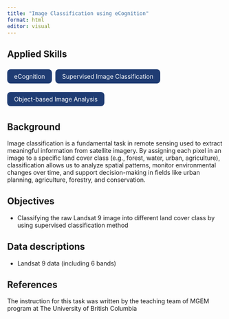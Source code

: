```yaml
---
title: "Image Classification using eCognition"
format: html
editor: visual
---
```


## Applied Skills

<div style="display: flex; flex-wrap: wrap; gap: 0.5rem; margin-bottom: 1.5rem;">

<span style="background-color: #1f3c73; color: white; padding: 0.5rem 1rem; border-radius: 0.5rem;">eCognition</span>

<span style="background-color: #1f3c73; color: white; padding: 0.5rem 1rem; border-radius: 0.5rem;">Supervised Image Classification</span>

<span style="background-color: #1f3c73; color: white; padding: 0.5rem 1rem; border-radius: 0.5rem;">Object-based Image Analysis</span>

</div>

::: panel-tabset
## Background

Image classification is a fundamental task in remote sensing used to extract meaningful information from satellite imagery. By assigning each pixel in an image to a specific land cover class (e.g., forest, water, urban, agriculture), classification allows us to analyze spatial patterns, monitor environmental changes over time, and support decision-making in fields like urban planning, agriculture, forestry, and conservation.

## Objectives

-   Classifying the raw Landsat 9 image into different land cover class by using supervised classification method

## Data descriptions

-   Landsat 9 data (including 6 bands)

## References

The instruction for this task was written by the teaching team of MGEM program at The University of British Columbia
:::

